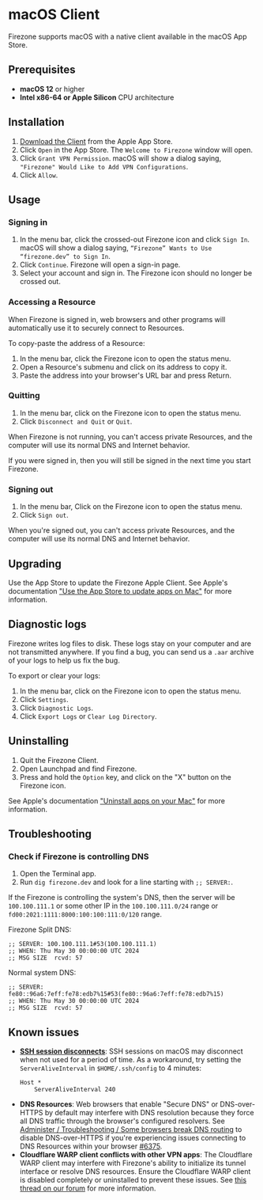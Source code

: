 
# macOS Client

Firezone supports macOS with a native client available in the macOS App Store.

## Prerequisites

- **macOS 12** or higher
- **Intel x86-64 or Apple Silicon** CPU architecture

## Installation

1. [Download the Client](https://apps.apple.com/us/app/firezone/id6443661826)
   from the Apple App Store.
1. Click `Open` in the App Store. The `Welcome to Firezone` window will open.
1. Click `Grant VPN Permission`. macOS will show a dialog saying,
   `"Firezone" Would Like to Add VPN Configurations`.
1. Click `Allow`.

## Usage

### Signing in

1. In the menu bar, click the crossed-out Firezone icon and click `Sign In`.
   macOS will show a dialog saying,
   `“Firezone” Wants to Use “firezone.dev” to Sign In`.
1. Click `Continue`. Firezone will open a sign-in page.
1. Select your account and sign in. The Firezone icon should no longer be
   crossed out.

### Accessing a Resource

When Firezone is signed in, web browsers and other programs will automatically
use it to securely connect to Resources.

To copy-paste the address of a Resource:

1. In the menu bar, click the Firezone icon to open the status menu.
1. Open a Resource's submenu and click on its address to copy it.
1. Paste the address into your browser's URL bar and press Return.

### Quitting

1. In the menu bar, click on the Firezone icon to open the status menu.
1. Click `Disconnect and Quit` or `Quit`.

When Firezone is not running, you can't access private Resources, and the
computer will use its normal DNS and Internet behavior.

If you were signed in, then you will still be signed in the next time you start
Firezone.

### Signing out

1. In the menu bar, Click on the Firezone icon to open the status menu.
1. Click `Sign out`.

When you're signed out, you can't access private Resources, and the computer
will use its normal DNS and Internet behavior.

## Upgrading

Use the App Store to update the Firezone Apple Client. See Apple's documentation
["Use the App Store to update apps on Mac"](https://support.apple.com/guide/app-store/update-apps-fir9b01adda3/3.0/mac/14.0)
for more information.

## Diagnostic logs

Firezone writes log files to disk. These logs stay on your computer and are not
transmitted anywhere. If you find a bug, you can send us a `.aar` archive of
your logs to help us fix the bug.

To export or clear your logs:

1. In the menu bar, click on the Firezone icon to open the status menu.
1. Click `Settings`.
1. Click `Diagnostic Logs`.
1. Click `Export Logs` or `Clear Log Directory`.

## Uninstalling

1. Quit the Firezone Client.
1. Open Launchpad and find Firezone.
1. Press and hold the `Option` key, and click on the "X" button on the Firezone
   icon.

See Apple's documentation
["Uninstall apps on your Mac"](https://support.apple.com/en-us/102610) for more
information.

## Troubleshooting

### Check if Firezone is controlling DNS

1. Open the Terminal app.
1. Run `dig firezone.dev` and look for a line starting with `;; SERVER:`.

If the Firezone is controlling the system's DNS, then the server will be
`100.100.111.1` or some other IP in the `100.100.111.0/24` range or
`fd00:2021:1111:8000:100:100:111:0/120` range.

Firezone Split DNS:

```text
;; SERVER: 100.100.111.1#53(100.100.111.1)
;; WHEN: Thu May 30 00:00:00 UTC 2024
;; MSG SIZE  rcvd: 57
```

Normal system DNS:

```text
;; SERVER: fe80::96a6:7eff:fe78:edb7%15#53(fe80::96a6:7eff:fe78:edb7%15)
;; WHEN: Thu May 30 00:00:00 UTC 2024
;; MSG SIZE  rcvd: 57
```

## Known issues

- [**SSH session disconnects**](https://github.com/firezone/firezone/issues/6347):
  SSH sessions on macOS may disconnect when not used for a period of time. As a
  workaround, try setting the `ServerAliveInterval` in `$HOME/.ssh/config` to 4
  minutes:
  ```text
  Host *
      ServerAliveInterval 240
  ```
- **DNS Resources**: Web browsers that enable "Secure DNS" or DNS-over-HTTPS by
  default may interfere with DNS resolution because they force all DNS traffic
  through the browser's configured resolvers. See
  [Administer / Troubleshooting / Some browsers break DNS routing](/kb/administer/troubleshooting#some-browsers-break-dns-routing)
  to disable DNS-over-HTTPS if you're experiencing issues connecting to DNS
  Resources within your browser
  [#6375](https://github.com/firezone/firezone/issues/6375).
- **Cloudflare WARP client conflicts with other VPN apps**: The Cloudflare WARP
  client may interfere with Firezone's ability to initialize its tunnel
  interface or resolve DNS resources. Ensure the Cloudflare WARP client is
  disabled completely or uninstalled to prevent these issues. See
  [this thread on our forum](https://discourse.firez.one/t/firezone-app-on-macos/682)
  for more information.

<SupportOptions />
